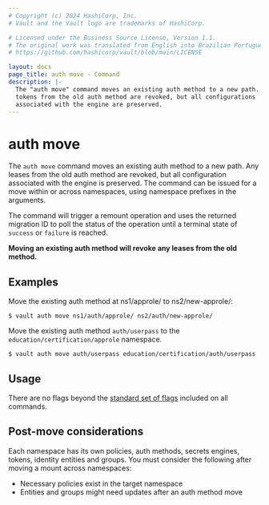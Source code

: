 ```yaml
---
# Copyright (c) 2024 HashiCorp, Inc.
# Vault and the Vault logo are trademarks of HashiCorp.

# Licensed under the Business Source License, Version 1.1.
# The original work was translated from English into Brazilian Portuguese.
# https://github.com/hashicorp/vault/blob/main/LICENSE

layout: docs
page_title: auth move - Command
description: |-
  The "auth move" command moves an existing auth method to a new path. All
  tokens from the old auth method are revoked, but all configurations
  associated with the engine are preserved.
---
```


# auth move

The `auth move` command moves an existing auth method to a new path. Any
leases from the old auth method are revoked, but all configuration associated
with the engine is preserved. The command can be issued for a move within or across
namespaces, using namespace prefixes in the arguments.

The command will trigger a remount operation and uses the returned migration ID to poll the
status of the operation until a terminal state of `success` or `failure` is reached.

**Moving an existing auth method will revoke any leases from the old
method.**

## Examples

Move the existing auth method at ns1/approle/ to ns2/new-approle/:

```shell-session
$ vault auth move ns1/auth/approle/ ns2/auth/new-approle/
```

Move the existing auth method `auth/userpass` to the `education/certification/approle` namespace.

```shell-session
$ vault auth move auth/userpass education/certification/auth/userpass
```

## Usage

There are no flags beyond the [standard set of flags](/vault/docs/commands)
included on all commands.

## Post-move considerations

Each namespace has its own policies, auth methods, secrets engines, tokens,
identity entities and groups. You must consider the following after moving a mount across namespaces:

- Necessary policies exist in the target namespace
- Entities and groups might need updates after an auth method move
